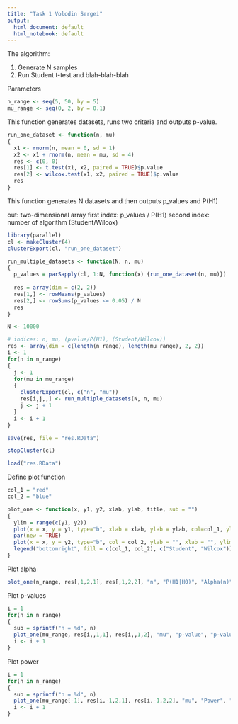 ```yaml
---
title: "Task 1 Volodin Sergei"
output:
  html_document: default
  html_notebook: default
---
```


The algorithm:

1. Generate N samples
2. Run Student t-test and blah-blah-blah

Parameters

```r
n_range <- seq(5, 50, by = 5)
mu_range <- seq(0, 2, by = 0.1)
```

This function generates datasets, runs two criteria and outputs p-value.

```r
run_one_dataset <- function(n, mu)
{
  x1 <- rnorm(n, mean = 0, sd = 1)
  x2 <- x1 + rnorm(n, mean = mu, sd = 4)
  res <- c(0, 0)
  res[1] <- t.test(x1, x2, paired = TRUE)$p.value
  res[2] <- wilcox.test(x1, x2, paired = TRUE)$p.value
  res
}

```

This function generates N datasets and then outputs p_values and P(H1)

out: two-dimensional array
first index: p_values / P(H1)
second index: number of algorithm (Student/Wilcox)

```r
library(parallel)
cl <- makeCluster(4)
clusterExport(cl, "run_one_dataset")
```

```r
run_multiple_datasets <- function(N, n, mu)
{
  p_values = parSapply(cl, 1:N, function(x) {run_one_dataset(n, mu)})
  
  res = array(dim = c(2, 2))
  res[1,] <- rowMeans(p_values)
  res[2,] <- rowSums(p_values <= 0.05) / N
  res
}
```

```r
N <- 10000

# indices: n, mu, (pvalue/P(H1), (Student/Wilcox))
res <- array(dim = c(length(n_range), length(mu_range), 2, 2))
i <- 1
for(n in n_range)
{
  j <- 1
  for(mu in mu_range)
  {
    clusterExport(cl, c("n", "mu"))
    res[i,j,,] <- run_multiple_datasets(N, n, mu)
    j <- j + 1
  }
  i <- i + 1
}
```

```r
save(res, file = "res.RData")
```

```r
stopCluster(cl)
```

```r
load("res.RData")
```

Define plot function

```r
col_1 = "red"
col_2 = "blue"

plot_one <- function(x, y1, y2, xlab, ylab, title, sub = "")
{
  ylim = range(c(y1, y2))
  plot(x = x, y = y1, type="b", xlab = xlab, ylab = ylab, col=col_1, ylim = ylim, main = title, sub = sub)
  par(new = TRUE)
  plot(x = x, y = y2, type="b", col = col_2, ylab = "", xlab = "", ylim = ylim)
  legend("bottomright", fill = c(col_1, col_2), c("Student", "Wilcox"))
}
```

Plot alpha

```r
plot_one(n_range, res[,1,2,1], res[,1,2,2], "n", "P(H1|H0)", "Alpha(n)", "mu = 0")
```

Plot p-values

```r
i = 1
for(n in n_range)
{
  sub = sprintf("n = %d", n)
  plot_one(mu_range, res[i,,1,1], res[i,,1,2], "mu", "p-value", "p-value(mu)", sub)
  i <- i + 1
}
```
Plot power

```r
i = 1
for(n in n_range)
{
  sub = sprintf("n = %d", n)
  plot_one(mu_range[-1], res[i,-1,2,1], res[i,-1,2,2], "mu", "Power", "Power(mu)", sub)
  i <- i + 1
}
```